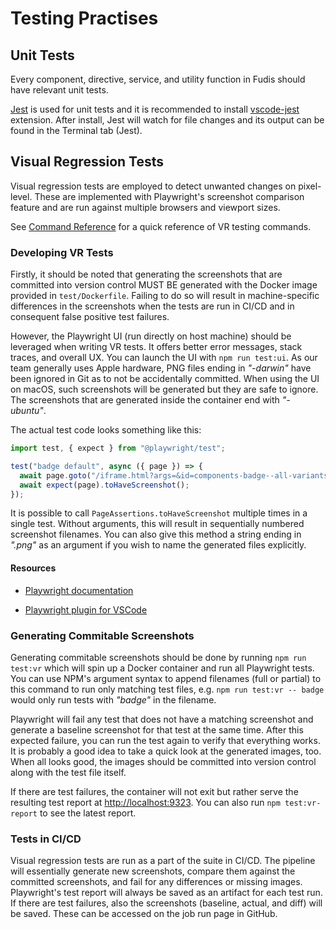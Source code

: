 
<Meta title="Documentation/Development/Testing Practises" />

# Testing Practises

## Unit Tests

Every component, directive, service, and utility function in Fudis should have relevant unit tests.

[Jest](https://jestjs.io/) is used for unit tests and it is recommended to install [vscode-jest](https://github.com/jest-community/vscode-jest) extension.
After install, Jest will watch for file changes and its output can be found in the Terminal tab (Jest).

## Visual Regression Tests

Visual regression tests are employed to detect unwanted changes on pixel-level. These are implemented with Playwright's screenshot comparison feature and are run against multiple browsers and viewport sizes.

See [Command Reference](/docs/documentation-development-command-reference--documentation#testing-commands) for a quick reference of VR testing commands.

### Developing VR Tests

Firstly, it should be noted that generating the screenshots that are committed into version control MUST BE generated with the Docker image provided in `test/Dockerfile`. Failing to do so will result in machine-specific differences in the screenshots when the tests are run in CI/CD and in consequent false positive test failures.

However, the Playwright UI (run directly on host machine) should be leveraged when writing VR tests. It offers better error messages, stack traces, and overall UX. You can launch the UI with `npm run test:ui`. As our team generally uses Apple hardware, PNG files ending in _"-darwin"_ have been ignored in Git as to not be accidentally committed. When using the UI on macOS, such screenshots will be generated but they are safe to ignore. The screenshots that are generated inside the container end with _"-ubuntu"_.

The actual test code looks something like this:

```typescript
import test, { expect } from "@playwright/test";

test("badge default", async ({ page }) => {
  await page.goto("/iframe.html?args=&id=components-badge--all-variants&viewMode=story");
  await expect(page).toHaveScreenshot();
});
```

It is possible to call `PageAssertions.toHaveScreenshot` multiple times in a single test. Without arguments, this will result in sequentially numbered screenshot filenames. You can also give this method a string ending in _".png"_ as an argument if you wish to name the generated files explicitly.

#### Resources

- [Playwright documentation](https://playwright.dev/docs/writing-tests)

- [Playwright plugin for VSCode](https://marketplace.visualstudio.com/items?itemName=ms-playwright.playwright)

### Generating Commitable Screenshots

Generating commitable screenshots should be done by running `npm run test:vr` which will spin up a Docker container and run all Playwright tests. You can use NPM's argument syntax to append filenames (full or partial) to this command to run only matching test files, e.g. `npm run test:vr -- badge` would only run tests with _"badge"_ in the filename.

Playwright will fail any test that does not have a matching screenshot and generate a baseline screenshot for that test at the same time. After this expected failure, you can run the test again to verify that everything works. It is probably a good idea to take a quick look at the generated images, too. When all looks good, the images should be committed into version control along with the test file itself.

If there are test failures, the container will not exit but rather serve the resulting test report at [http://localhost:9323](http://localhost:9323). You can also run `npm test:vr-report` to see the latest report.

### Tests in CI/CD

Visual regression tests are run as a part of the suite in CI/CD. The pipeline will essentially generate new screenshots, compare them against the committed screenshots, and fail for any differences or missing images. Playwright's test report will always be saved as an artifact for each test run. If there are test failures, also the screenshots (baseline, actual, and diff) will be saved. These can be accessed on the job run page in GitHub.
